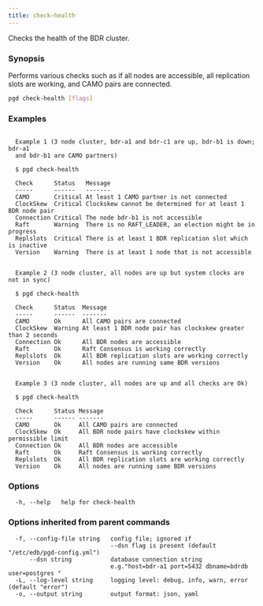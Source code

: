 ```yaml
---
title: check-health
---
```


Checks the health of the BDR cluster.

### Synopsis

Performs various checks such as if all nodes are accessible, all replication
slots are working, and CAMO pairs are connected.

```sh
pgd check-health [flags]
```

### Examples

```text

  Example 1 (3 node cluster, bdr-a1 and bdr-c1 are up, bdr-b1 is down; bdr-a1
  and bdr-b1 are CAMO partners)

  $ pgd check-health

  Check      Status   Message
  -----      ------   -------
  CAMO       Critical At least 1 CAMO partner is not connected
  ClockSkew  Critical Clockskew cannot be determined for at least 1 BDR node pair
  Connection Critical The node bdr-b1 is not accessible
  Raft       Warning  There is no RAFT_LEADER, an election might be in progress
  Replslots  Critical There is at least 1 BDR replication slot which is inactive
  Version    Warning  There is at least 1 node that is not accessible


  Example 2 (3 node cluster, all nodes are up but system clocks are not in sync)

  $ pgd check-health

  Check      Status  Message
  -----      ------  -------
  CAMO       Ok      All CAMO pairs are connected
  ClockSkew  Warning At least 1 BDR node pair has clockskew greater than 2 seconds
  Connection Ok      All BDR nodes are accessible
  Raft       Ok      Raft Consensus is working correctly
  Replslots  Ok      All BDR replication slots are working correctly
  Version    Ok      All nodes are running same BDR versions


  Example 3 (3 node cluster, all nodes are up and all checks are Ok)

  $ pgd check-health

  Check      Status Message
  -----      ------ -------
  CAMO       Ok     All CAMO pairs are connected
  ClockSkew  Ok     All BDR node pairs have clockskew within permissible limit
  Connection Ok     All BDR nodes are accessible
  Raft       Ok     Raft Consensus is working correctly
  Replslots  Ok     All BDR replication slots are working correctly
  Version    Ok     All nodes are running same BDR versions

```

### Options

```text
  -h, --help   help for check-health
```

### Options inherited from parent commands

```text
  -f, --config-file string   config file; ignored if 
                             --dsn flag is present (default "/etc/edb/pgd-config.yml")
      --dsn string           database connection string
                             e.g."host=bdr-a1 port=5432 dbname=bdrdb user=postgres "
  -L, --log-level string     logging level: debug, info, warn, error (default "error")
  -o, --output string        output format: json, yaml
```

